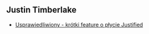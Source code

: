 ## Justin Timberlake

- [Usprawiedliwiony - krótki feature o płycie Justified](/music/artists/justin-timberlake/justified)
